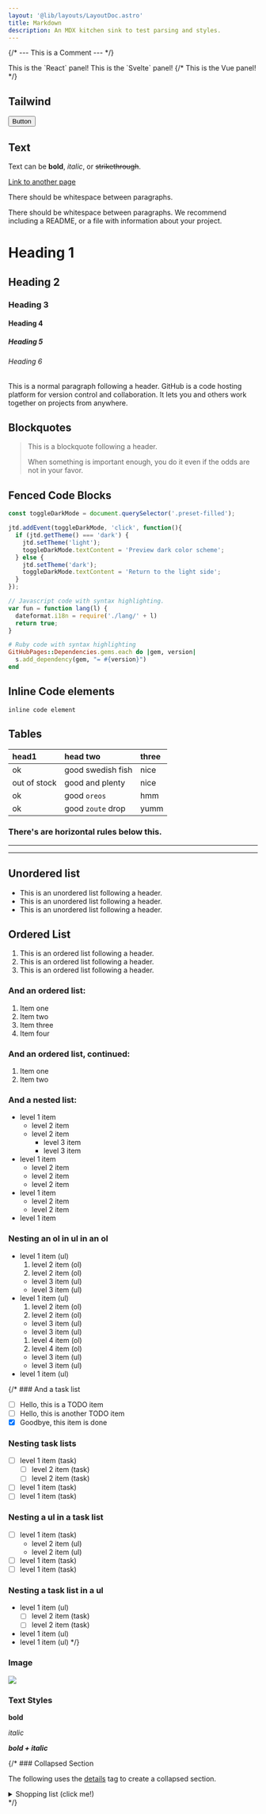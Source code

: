 ```yaml
---
layout: '@lib/layouts/LayoutDoc.astro'
title: Markdown
description: An MDX kitchen sink to test parsing and styles.
---
```




{/* --- This is a Comment --- */}

<Framework client:load>
  <Fragment slot="react">This is the `React` panel!</Fragment>
  <Fragment slot="svelte">This is the `Svelte` panel!</Fragment>
  {/* <Fragment slot="vue">This is the Vue panel!</Fragment> */}
</Framework>

## Tailwind

<button type="button" class="btn preset-filled">Button</button>

## Text

Text can be **bold**, _italic_, or ~~strikethrough~~.

[Link to another page](https://github.com/)

There should be whitespace between paragraphs.

There should be whitespace between paragraphs. We recommend including a README, or a file with information about your project.

# Heading 1

## Heading 2

### Heading 3

#### Heading 4

##### Heading 5

###### Heading 6

This is a normal paragraph following a header. GitHub is a code hosting platform for version control and collaboration. It lets you and others work together on projects from anywhere.

## Blockquotes

> This is a blockquote following a header.
>
> When something is important enough, you do it even if the odds are not in your favor.

## Fenced Code Blocks

```ts title="my-test-file.js"
const toggleDarkMode = document.querySelector('.preset-filled');

jtd.addEvent(toggleDarkMode, 'click', function(){
  if (jtd.getTheme() === 'dark') {
    jtd.setTheme('light');
    toggleDarkMode.textContent = 'Preview dark color scheme';
  } else {
    jtd.setTheme('dark');
    toggleDarkMode.textContent = 'Return to the light side';
  }
});
```

```js
// Javascript code with syntax highlighting.
var fun = function lang(l) {
  dateformat.i18n = require('./lang/' + l)
  return true;
}
```

```ruby
# Ruby code with syntax highlighting
GitHubPages::Dependencies.gems.each do |gem, version|
  s.add_dependency(gem, "= #{version}")
end
```

## Inline Code elements

`inline code element`

## Tables

| head1        | head two          | three |
|:-------------|:------------------|:------|
| ok           | good swedish fish | nice  |
| out of stock | good and plenty   | nice  |
| ok           | good `oreos`      | hmm   |
| ok           | good `zoute` drop | yumm  |

### There's are horizontal rules below this.

* * *

---

## Unordered list

*   This is an unordered list following a header.
*   This is an unordered list following a header.
*   This is an unordered list following a header.

## Ordered List

1.  This is an ordered list following a header.
2.  This is an ordered list following a header.
3.  This is an ordered list following a header.

### And an ordered list:

1.  Item one
1.  Item two
1.  Item three
1.  Item four

### And an ordered list, continued:

1.  Item one
1.  Item two

### And a nested list:

- level 1 item
  - level 2 item
  - level 2 item
    - level 3 item
    - level 3 item
- level 1 item
  - level 2 item
  - level 2 item
  - level 2 item
- level 1 item
  - level 2 item
  - level 2 item
- level 1 item

### Nesting an ol in ul in an ol

- level 1 item (ul)
  1. level 2 item (ol)
  1. level 2 item (ol)
    - level 3 item (ul)
    - level 3 item (ul)
- level 1 item (ul)
  1. level 2 item (ol)
  1. level 2 item (ol)
    - level 3 item (ul)
    - level 3 item (ul)
  1. level 4 item (ol)
  1. level 4 item (ol)
    - level 3 item (ul)
    - level 3 item (ul)
- level 1 item (ul)

{/* ### And a task list

- [ ] Hello, this is a TODO item
- [ ] Hello, this is another TODO item
- [x] Goodbye, this item is done

### Nesting task lists

- [ ] level 1 item (task)
   - [ ] level 2 item (task)
   - [ ] level 2 item (task)
- [ ] level 1 item (task)
- [ ] level 1 item (task)

### Nesting a ul in a task list

- [ ] level 1 item (task)
   - level 2 item (ul)
   - level 2 item (ul)
- [ ] level 1 item (task)
- [ ] level 1 item (task)

### Nesting a task list in a ul

- level 1 item (ul)
   - [ ] level 2 item (task)
   - [ ] level 2 item (task)
- level 1 item (ul)
- level 1 item (ul) */}

### Image

![](https://images.unsplash.com/photo-1578170222009-c7893aa20afd?q=80&w=1740&auto=format&fit=crop&ixlib=rb-4.0.3&ixid=M3wxMjA3fDB8MHxwaG90by1wYWdlfHx8fGVufDB8fHx8fA%3D%3D)

### Text Styles

**bold**

*italic*

***bold + italic***

{/* ### Collapsed Section

The following uses the [details](https://docs.github.com/en/get-started/writing-on-github/working-with-advanced-formatting/organizing-information-with-collapsed-sections) tag to create a collapsed section.

<details markdown="block">
<summary>Shopping list (click me!)</summary>

This is content inside a `<details>` dropdown.

- [ ] Apples
- [ ] Oranges
- [ ] Milk

</details> */}
